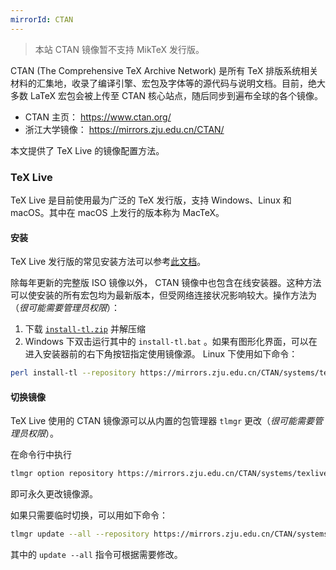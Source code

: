```yaml
---
mirrorId: CTAN
---
```


> 本站 CTAN 镜像暂不支持 MikTeX 发行版。

CTAN (The Comprehensive TeX Archive Network) 是所有 TeX 排版系统相关材料的汇集地，收录了编译引擎、宏包及字体等的源代码与说明文档。目前，绝大多数 LaTeX 宏包会被上传至 CTAN 核心站点，随后同步到遍布全球的各个镜像。

- CTAN 主页： https://www.ctan.org/
- 浙江大学镜像： https://mirrors.zju.edu.cn/CTAN/

本文提供了 TeX Live 的镜像配置方法。

### TeX Live

TeX Live 是目前使用最为广泛的 TeX 发行版，支持 Windows、Linux 和 macOS。其中在 macOS 上发行的版本称为 MacTeX。

#### 安装

TeX Live 发行版的常见安装方法可以参考[此文档](https://mirrors.zju.edu.cn/CTAN/info/install-latex-guide-zh-cn/install-latex-guide-zh-cn.pdf)。

除每年更新的完整版 ISO 镜像以外， CTAN 镜像中也包含在线安装器。这种方法可以使安装的所有宏包均为最新版本，但受网络连接状况影响较大。操作方法为（*很可能需要管理员权限*）：

1. 下载 [`install-tl.zip`](https://mirrors.zju.edu.cn/CTAN/systems/texlive/tlnet/install-tl.zip) 并解压缩
2. Windows 下双击运行其中的 `install-tl.bat` 。如果有图形化界面，可以在进入安装器前的右下角按钮指定使用镜像源。
Linux 下使用如下命令：
```bash
perl install-tl --repository https://mirrors.zju.edu.cn/CTAN/systems/texlive/tlnet
```

#### 切换镜像

TeX Live 使用的 CTAN 镜像源可以从内置的包管理器 `tlmgr` 更改（*很可能需要管理员权限*）。

在命令行中执行

```bash
tlmgr option repository https://mirrors.zju.edu.cn/CTAN/systems/texlive/tlnet
```

即可永久更改镜像源。

如果只需要临时切换，可以用如下命令：

```bash
tlmgr update --all --repository https://mirrors.zju.edu.cn/CTAN/systems/texlive/tlnet
```

其中的 ```update --all``` 指令可根据需要修改。
